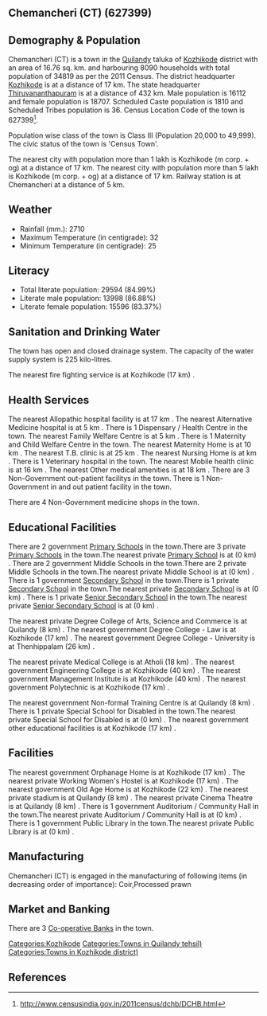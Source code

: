 {{Infobox settlement
| name=Chemancheri (CT)
| native_name=
| native_name_lang=
| other_name=
| nickname=
| settlement_type=Town
| image_skyline=
| image_alt=
| image_caption=
| pushpin_map=India Kerala
| pushpin_label_position=right
| pushpin_map_alt=
| pushpin_map_caption=Location in Kerala, India
| latd=
| latm=
| lats=
| latNS=
| longd=
| longm=
| longs=
| longEW=
| coordinates_display=inline,title
| subdivision_type=Country
| subdivision_name={{flag|India}}
| subdivision_type1=[[States and territories of India|State]]
| subdivision_name1=Kerala 
| subdivision_type2=[[List of districts of India|District]]
| subdivision_name2=Kozhikode
| subdivision_type3=Tahsil
| subdivision_name3=Quilandy
| website=
| established_title=<!-- Established -->
| established_date=
| founder=
| named_for=
| government_type=
| governing_body=
| unit_pref=Metric
| area_footnotes=
| area_rank=
| area_total_km2=16.76
| elevation_footnotes=
| elevation_m=
| population_total=34819
| population_as_of=2011
| population_rank=
| population_density_km2=2077
| population_demonym=
| population_footnotes=
| demographics_type1=Languages=
| demographics1_title1=Official=
| demographics1_info1=[[Malayalam language|Malayalam]]
| timezone1=[[Indian Standard Time|IST]]
| utc_offset1==+5:30
| postal_code_type=[[Postal Index Number|PIN]]
| postal_code=
| area_code_type=Telephone code
| area_code=
| registration_plate=
| blank1_name_sec1=Nearest city
| blank1_info_sec1=[[Kozhikode (m corp. + og)]]
| blank2_name_sec1=[[Human sex ratio|Sex ratio]]
| blank2_info_sec1=1161
| blank3_name_sec1=Literacy
| blank3_info_sec1=84.99%
| blank1_name_sec2=[[2011 Census of India|2011 census]] code
| blank1_info_sec2=627399
| footnotes=
}}

== Chemancheri (CT) (627399) ==

== Demography & Population ==

Chemancheri (CT) is a town in the [[Quilandy]] taluka of [[Kozhikode]] district with an area of 16.76 sq. km. and harbouring 8090 households with total population of 34819 as per the 2011 Census. The district headquarter [[Kozhikode]] is at a distance of 17 km. The state headquarter [[Thiruvananthapuram]] is at a distance of 432 km. Male population is 16112 and female population is 18707. Scheduled Caste population is 1810 and Scheduled Tribes population is 36. Census Location Code of the town is 627399<ref>http://www.censusindia.gov.in/2011census/dchb/DCHB.html</ref>.

Population wise class of the town is Class III (Population 20,000 to 49,999).
The civic status of the town is 'Census Town'.

The nearest city with population more than 1 lakh is Kozhikode (m corp. + og) at a distance of 17 km. The nearest city with population more than 5 lakh is Kozhikode (m corp. + og) at a distance of 17 km. Railway station is at Chemancheri at a distance of 5 km.


== Weather ==  
* Rainfall (mm.): 2710 
* Maximum Temperature (in centigrade): 32
* Minimum Temperature (in centigrade): 25


== Literacy ==  
* Total literate population: 29594 (84.99%)
* Literate male population: 13998 (86.88%)
* Literate female population: 15596 (83.37%)


== Sanitation and Drinking Water ==  
The town has open and closed drainage system.
The capacity of the water supply system is 225 kilo-litres.

The nearest fire fighting service is at Kozhikode (17 km) .


== Health Services ==
The nearest Allopathic hospital facility is at 17 km .
The nearest Alternative Medicine hospital is at 5 km .
There is 1 Dispensary / Health Centre in the town.
The nearest Family Welfare Centre is at 5 km .
There is 1 Maternity and Child Welfare Centre in the town.
The nearest Maternity Home is at 10 km .
The nearest T.B. clinic is at 25 km .
The nearest Nursing Home is at  km .
There is 1 Veterinary hospital in the town.
The nearest Mobile health clinic is at 16 km .
The nearest Other medical amenities is at 18 km .
There are 3 Non-Government out-patient facilitys in the town.
There is 1 Non-Government in and out patient facility in the town.

There are 4 Non-Government medicine shops in the town.


== Educational Facilities ==
There are 2 government [[Primary School]]s in the town.There are 3 private [[Primary School]]s in the town.The nearest private [[Primary School]] is at  (0 km) .
There are 2 government Middle Schools in the town.There are 2 private Middle Schools in the town.The nearest private Middle School is at  (0 km) .
There is 1 government [[Secondary School]] in the town.There is 1 private [[Secondary School]] in the town.The nearest private [[Secondary School]] is at  (0 km) .
There is 1 private [[Senior Secondary School]] in the town.The nearest private [[Senior Secondary School]] is at  (0 km) .
 
 
 
 
 
The nearest private Degree College of Arts, Science and Commerce is at Quilandy (8 km) .
The nearest government Degree College - Law is at Kozhikode (17 km) .
The nearest government Degree College - University is at Thenhippalam (26 km) .
 
The nearest private Medical College is at Atholi (18 km) .
The nearest government Engineering College is at Kozhikode (40 km) .
The nearest government Management Institute is at Kozhikode (40 km) .
The nearest government Polytechnic is at Kozhikode (17 km) .
 
The nearest government Non-formal Training Centre is at Quilandy (8 km) .
There is 1 private Special School for Disabled in the town.The nearest private Special School for Disabled is at  (0 km) .
The nearest government other educational facilities is at Kozhikode (17 km) .


== Facilities ==
The nearest government Orphanage Home is at Kozhikode (17 km) .
The nearest private Working Women's Hostel is at Kozhikode (17 km) .
The nearest government Old Age Home is at Kozhikode (22 km) .
The nearest private stadium is at Quilandy (8 km) .
The nearest private Cinema Theatre is at Quilandy (8 km) .
There is 1 government Auditorium / Community Hall in the town.The nearest private Auditorium / Community Hall is at  (0 km) .
There is 1 government Public Library in the town.The nearest private Public Library is at  (0 km) .


== Manufacturing ==
Chemancheri (CT) is engaged in the manufacturing of following items (in decreasing order of importance): Coir,Processed prawn


== Market and Banking ==


There are 3 [[Co-operative Bank]]s in the town.




[[Categories:Kozhikode]]
[[Categories:Towns in Quilandy tehsil)]]
[[Categories:Towns in Kozhikode district)]]


== References ==
{{Reflist}}


